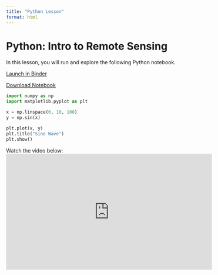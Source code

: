 ```yaml
---
title: "Python Lesson"
format: html
---
```


# Python: Intro to Remote Sensing

In this lesson, you will run and explore the following Python notebook.

[Launch in Binder](https://mybinder.org/v2/gh/vojta-bartak/quarto_example/32a36c6b29a67de5bc785ebada1322e62ebabb17?filepath=notebooks/intro_python.ipynb)

[Download Notebook](../notebooks/intro_python.ipynb)

::: {.cell execution_count=1}
```python
import numpy as np
import matplotlib.pyplot as plt

x = np.linspace(0, 10, 100)
y = np.sin(x)

plt.plot(x, y)
plt.title("Sine Wave")
plt.show()
```
:::

Watch the video below:
<iframe width="560" height="315" src="https://www.youtube.com/embed/dQw4w9WgXcQ" frameborder="0" allowfullscreen></iframe> 